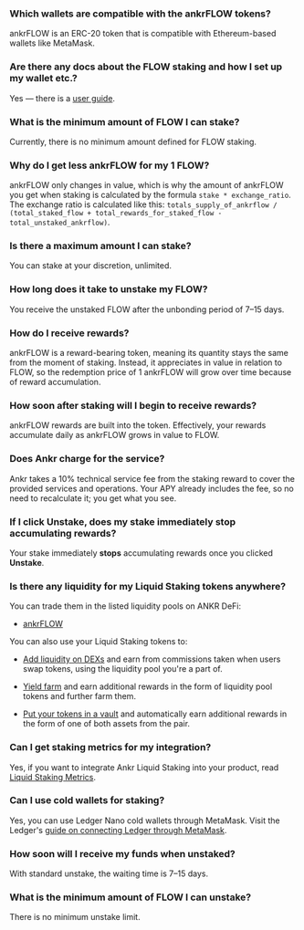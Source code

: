 ### Which wallets are compatible with the ankrFLOW tokens?

ankrFLOW is an ERC-20 token that is compatible with Ethereum-based wallets like MetaMask.

### Are there any docs about the FLOW staking and how I set up my wallet etc.?

Yes — there is a [user guide](https://www.ankr.com/docs/liquid-staking/flow/stake/).

### What is the minimum amount of FLOW I can stake?

Currently, there is no minimum amount defined for FLOW staking.

### Why do I get less ankrFLOW for my 1 FLOW?

ankrFLOW only changes in value, which is why the amount of ankrFLOW you get when staking is calculated by the formula `stake * exchange_ratio`. The exchange ratio is calculated like this: `totals_supply_of_ankrflow / (total_staked_flow + total_rewards_for_staked_flow - total_unstaked_ankrflow)`.

### Is there a maximum amount I can stake?

You can stake at your discretion, unlimited.

### How long does it take to unstake my FLOW?

You receive the unstaked FLOW after the unbonding period of 7–15 days.

### How do I receive rewards?

ankrFLOW is a reward-bearing token, meaning its quantity stays the same from the moment of staking. Instead, it appreciates in value in relation to FLOW, so the redemption price of 1 ankrFLOW will grow over time because of reward accumulation.

### How soon after staking will I begin to receive rewards?

ankrFLOW rewards are built into the token. Effectively, your rewards accumulate daily as ankrFLOW grows in value to FLOW.

### Does Ankr charge for the service?

Ankr takes a 10% technical service fee from the staking reward to cover the provided services and operations. Your APY already includes the fee, so no need to recalculate it; you get what you see.

### If I click Unstake, does my stake immediately stop accumulating rewards?

Your stake immediately **stops** accumulating rewards once you clicked **Unstake**.

### Is there any liquidity for my Liquid Staking tokens anywhere?

You can trade them in the listed liquidity pools on ANKR DeFi:

* [ankrFLOW ](https://www.ankr.com/staking/defi/?networks=flow)

You can also use your Liquid Staking tokens to:

* [Add liquidity on DEXs](https://www.ankr.com/docs/defi/liquidity-pools/) and earn from commissions taken when users swap tokens, using the liquidity pool you're a part of.

* [Yield farm](https://www.ankr.com/docs/defi/yield-farming/) and earn additional rewards in the form of liquidity pool tokens and further farm them.

* [Put your tokens in a vault](https://www.ankr.com/docs/defi/vaults/) and automatically earn additional rewards in the form of one of both assets from the pair.

### Can I get staking metrics for my integration?

Yes, if you want to integrate Ankr Liquid Staking into your product, read [Liquid Staking Metrics](https://www.ankr.com/docs/staking-for-developers/restful-api/staking-metrics/).

### Can I use cold wallets for staking?

Yes, you can use Ledger Nano cold wallets through MetaMask. Visit the Ledger's [guide on connecting Ledger through MetaMask](https://www.ledger.com/academy/security/the-safest-way-to-use-metamask).

### How soon will I receive my funds when unstaked?

With standard unstake, the waiting time is 7–15 days.

### What is the minimum amount of FLOW I can unstake?

There is no minimum unstake limit.
